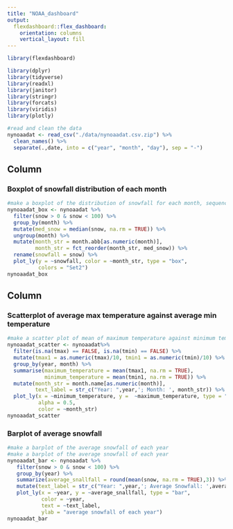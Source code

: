 ```yaml
---
title: "NOAA_dashboard"
output: 
  flexdashboard::flex_dashboard:
    orientation: columns
    vertical_layout: fill
---
```


```r
library(flexdashboard)
```

```r
library(dplyr)
library(tidyverse)
library(readxl)
library(janitor)
library(stringr)
library(forcats)
library(viridis)
library(plotly)
```

```r
#read and clean the data
nynoaadat <- read_csv("./data/nynoaadat.csv.zip") %>%
  clean_names() %>% 
  separate(.,date, into = c("year", "month", "day"), sep = "-")
```


Column {data-width=400}
-----------------------------------------------------------------------

### Boxplot of snowfall distribution of each month

```r
#make a boxplot of the distribution of snowfall for each month, sequencing from the lowest median snowfall to the highest median snowfall.
nynoaadat_box <- nynoaadat %>% 
  filter(snow > 0 & snow < 100) %>% 
  group_by(month) %>% 
  mutate(med_snow = median(snow, na.rm = TRUE)) %>% 
  ungroup(month) %>% 
  mutate(month_str = month.abb[as.numeric(month)],
         month_str = fct_reorder(month_str, med_snow)) %>% 
  rename(snowfall = snow) %>% 
  plot_ly(y = ~snowfall, color = ~month_str, type = "box",
          colors = "Set2")
nynoaadat_box
```

Column {data-width=350}
-----------------------------------------------------------------------

### Scatterplot of average max temperature against average min temperature

```r
#make a scatter plot of mean of maximum temperature against minimum temperature for each month
nynoaadat_scatter <- nynoaadat%>% 
  filter(is.na(tmax) == FALSE, is.na(tmin) == FALSE) %>% 
  mutate(tmax1 = as.numeric(tmax)/10, tmin1 = as.numeric(tmin)/10) %>% 
  group_by(year, month) %>% 
  summarise(maximum_temperature = mean(tmax1, na.rm = TRUE),
            minimum_temperature = mean(tmin1, na.rm = TRUE)) %>% 
  mutate(month_str = month.name[as.numeric(month)],
         text_label = str_c("Year: ",year,'; Month: ', month_str)) %>%
  plot_ly(x = ~minimum_temperature, y =  ~maximum_temperature, type = "scatter", mode = "markers",
          alpha = 0.5, 
          color = ~month_str)
nynoaadat_scatter
```

### Barplot of average snowfall

```r
#make a barplot of the average snowfall of each year
#make a barplot of the average snowfall of each year
nynoaadat_bar <- nynoaadat %>% 
   filter(snow > 0 & snow < 100) %>% 
   group_by(year) %>% 
   summarize(average_snallfall = round(mean(snow, na.rm = TRUE),3)) %>% 
   mutate(text_label = str_c("Year: ",year,'; Average Snowfall: ',average_snallfall)) %>% 
   plot_ly(x = ~year, y = ~average_snallfall, type = "bar",
           color = ~year,
           text = ~text_label,
           ylab = "average snowfall of each year")
nynoaadat_bar
```

